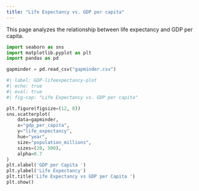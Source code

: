 ```yaml
---
title: "Life Expectancy vs. GDP per capita"
---
```


This page analyzes the relationship between life expectancy and GDP per capita. 

```python
import seaborn as sns
import matplotlib.pyplot as plt
import pandas as pd

gapminder = pd.read_csv("gapminder.csv")

#| label: GDP-lifeexpectancy-plot
#| echo: true
#| eval: true
#| fig-cap: "Life Expectancy vs. GDP per capita"

plt.figure(figsize=(12, 8))
sns.scatterplot(
    data=gapminder, 
    x="gdp_per_capita", 
    y="life_expectancy", 
    hue="year", 
    size="population_millions",
    sizes=(20, 500),
    alpha=0.7
)
plt.xlabel('GDP per Capita ')
plt.ylabel('Life Expectancy')
plt.title('Life Expectancy vs GDP per Capita ')
plt.show()
```